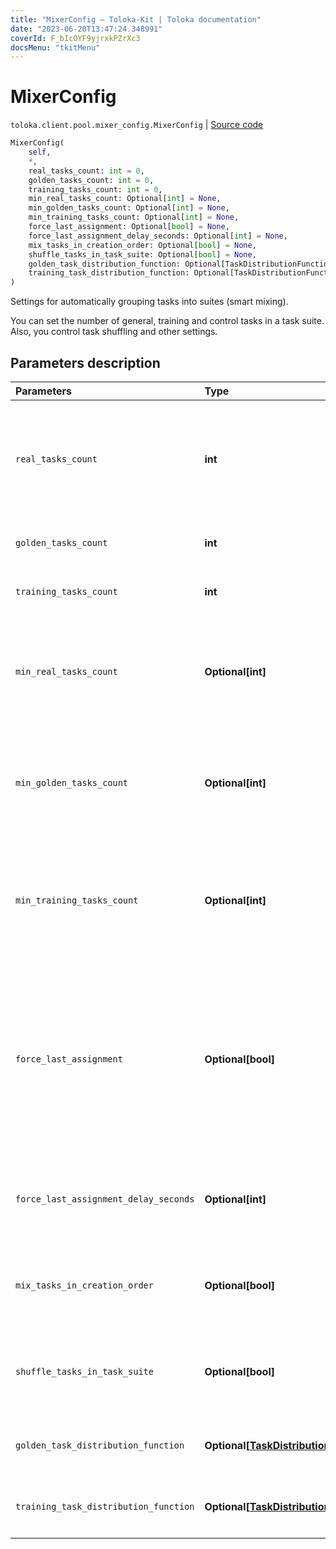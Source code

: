 ```yaml
---
title: "MixerConfig — Toloka-Kit | Toloka documentation"
date: "2023-06-20T13:47:24.348991"
coverId: F_bIcOYF9yjrxkPZrXc3
docsMenu: "tkitMenu"
---
```


# MixerConfig

`toloka.client.pool.mixer_config.MixerConfig` | [Source code](https://github.com/Toloka/toloka-kit/blob/v1.2.0/src/client/pool/mixer_config.py#L7)

```python
MixerConfig(
    self,
    *,
    real_tasks_count: int = 0,
    golden_tasks_count: int = 0,
    training_tasks_count: int = 0,
    min_real_tasks_count: Optional[int] = None,
    min_golden_tasks_count: Optional[int] = None,
    min_training_tasks_count: Optional[int] = None,
    force_last_assignment: Optional[bool] = None,
    force_last_assignment_delay_seconds: Optional[int] = None,
    mix_tasks_in_creation_order: Optional[bool] = None,
    shuffle_tasks_in_task_suite: Optional[bool] = None,
    golden_task_distribution_function: Optional[TaskDistributionFunction] = None,
    training_task_distribution_function: Optional[TaskDistributionFunction] = None
)
```

Settings for automatically grouping tasks into suites (smart mixing).

You can set the number of general, training and control tasks in a task suite. Also, you control task shuffling and other settings.

## Parameters description

| Parameters | Type | Description |
| :----------| :----| :-----------|
`real_tasks_count`|**int**|<p>The number of general tasks in a task suite. If `training_task_distribution_function` or `golden_task_distribution_function` are used then `real_tasks_count` denotes the maximum number of tasks in a task suite.</p>
`golden_tasks_count`|**int**|<p>The number of control tasks in a task suite.</p>
`training_tasks_count`|**int**|<p>The number of training tasks in a task suite.</p>
`min_real_tasks_count`|**Optional\[int\]**|<p>The minimum number of general tasks in a task suite if there are not enough tasks left to create a full task suite. Allowed range: from 0 to `real_tasks_count`. By default, the `min_real_tasks_count` value equals to the `real_tasks_count` value.</p>
`min_golden_tasks_count`|**Optional\[int\]**|<p>The minimum number of control tasks in a task suite if there are not enough control tasks left to create a full task suite. Allowed range: from 0 to `golden_tasks_count`. By default, the `min_golden_tasks_count` value equals to the `golden_tasks_count` value.</p>
`min_training_tasks_count`|**Optional\[int\]**|<p>The minimum number of training tasks in a task suite if there are not enough training tasks left to create a full task suite. Allowed range: from 0 to `training_tasks_count`. By default, the `min_training_tasks_count` value equals to the `training_tasks_count` value.</p>
`force_last_assignment`|**Optional\[bool\]**|<p>A setting used when the number of remaining general tasks in the pool is less than the `min_real_tasks_count` value. Note, that there must be enough control and training tasks to create a task suite.</p> <ul> <li>`True` — An incomplete task suite is assigned.</li> <li>`False` — An incomplete task suite is not assigned. It is useful if you add tasks to an open pool.</li> </ul> <p>Default: `True`.</p>
`force_last_assignment_delay_seconds`|**Optional\[int\]**|<p>Time in seconds before assigning the last task suite. This parameter is used if `force_last_assignment` is set to `True`. Allowed range: from 0 to 86,400 seconds (one day).</p>
`mix_tasks_in_creation_order`|**Optional\[bool\]**|<ul> <li>`True` — Tasks are grouped in task suites in the order they were created.</li> <li>`False` — Tasks are chosen for a task suite in a random order.</li> </ul>
`shuffle_tasks_in_task_suite`|**Optional\[bool\]**|<ul> <li>`True` — Tasks in a task suite are shuffled on the page.</li> <li>`False` — Tasks in a task suite are placed on the page in the order they were created.</li> </ul>
`golden_task_distribution_function`|**Optional\[[TaskDistributionFunction](/docs/toloka-kit/reference/toloka.client.task_distribution_function.TaskDistributionFunction)\]**|<p>Customizing the number of control tasks in a task suite depending on completed tasks by a Toloker.</p>
`training_task_distribution_function`|**Optional\[[TaskDistributionFunction](/docs/toloka-kit/reference/toloka.client.task_distribution_function.TaskDistributionFunction)\]**|<p>Customizing the number of training tasks in a task suite depending on completed tasks by a Toloker.</p>